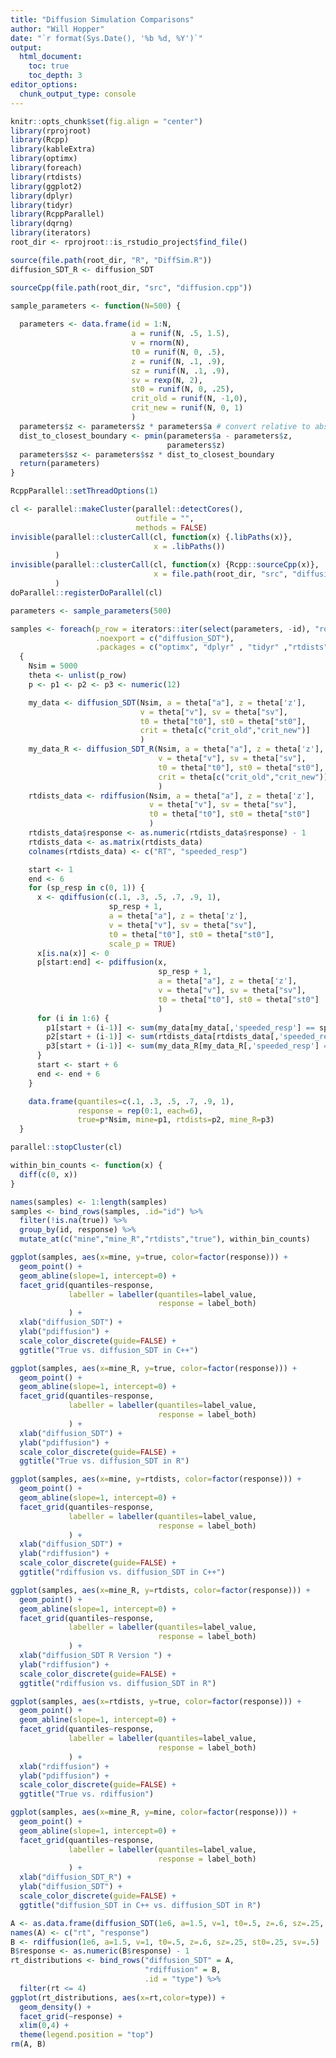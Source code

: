 ```yaml
---
title: "Diffusion Simulation Comparisons"
author: "Will Hopper"
date: "`r format(Sys.Date(), '%b %d, %Y')`"
output:
  html_document:
    toc: true
    toc_depth: 3
editor_options:
  chunk_output_type: console
---
```


```r
knitr::opts_chunk$set(fig.align = "center")
library(rprojroot)
library(Rcpp)
library(kableExtra)
library(optimx)
library(foreach)
library(rtdists)
library(ggplot2)
library(dplyr)
library(tidyr)
library(RcppParallel)
library(dqrng)
library(iterators)
root_dir <- rprojroot::is_rstudio_project$find_file()
```

```r
source(file.path(root_dir, "R", "DiffSim.R"))
diffusion_SDT_R <- diffusion_SDT

sourceCpp(file.path(root_dir, "src", "diffusion.cpp"))

sample_parameters <- function(N=500) {
  
  parameters <- data.frame(id = 1:N,
                           a = runif(N, .5, 1.5),
                           v = rnorm(N),
                           t0 = runif(N, 0, .5),
                           z = runif(N, .1, .9),
                           sz = runif(N, .1, .9),
                           sv = rexp(N, 2),
                           st0 = runif(N, 0, .25),
                           crit_old = runif(N, -1,0),
                           crit_new = runif(N, 0, 1)
                           )
  parameters$z <- parameters$z * parameters$a # convert relative to absolute 
  dist_to_closest_boundary <- pmin(parameters$a - parameters$z,
                                   parameters$z)
  parameters$sz <- parameters$sz * dist_to_closest_boundary
  return(parameters)
}

```

```r
RcppParallel::setThreadOptions(1)

cl <- parallel::makeCluster(parallel::detectCores(),
                            outfile = "",
                            methods = FALSE)
invisible(parallel::clusterCall(cl, function(x) {.libPaths(x)},
                                x = .libPaths())
          )
invisible(parallel::clusterCall(cl, function(x) {Rcpp::sourceCpp(x)},
                                x = file.path(root_dir, "src", "diffusion.cpp"))
          )
doParallel::registerDoParallel(cl)
```

```r
parameters <- sample_parameters(500)

samples <- foreach(p_row = iterators::iter(select(parameters, -id), "row"),
                   .noexport = c("diffusion_SDT"),
                   .packages = c("optimx", "dplyr" , "tidyr" ,"rtdists")) %dopar% 
  {
    Nsim = 5000
    theta <- unlist(p_row)
    p <- p1 <- p2 <- p3 <- numeric(12)

    my_data <- diffusion_SDT(Nsim, a = theta["a"], z = theta['z'],
                             v = theta["v"], sv = theta["sv"],
                             t0 = theta["t0"], st0 = theta["st0"],
                             crit = theta[c("crit_old","crit_new")]
                             )
    my_data_R <- diffusion_SDT_R(Nsim, a = theta["a"], z = theta['z'],
                                 v = theta["v"], sv = theta["sv"],
                                 t0 = theta["t0"], st0 = theta["st0"],
                                 crit = theta[c("crit_old","crit_new")]
                                 )
    rtdists_data <- rdiffusion(Nsim, a = theta["a"], z = theta['z'],
                               v = theta["v"], sv = theta["sv"],
                               t0 = theta["t0"], st0 = theta["st0"]
                               )
    rtdists_data$response <- as.numeric(rtdists_data$response) - 1
    rtdists_data <- as.matrix(rtdists_data)
    colnames(rtdists_data) <- c("RT", "speeded_resp")

    start <- 1
    end <- 6
    for (sp_resp in c(0, 1)) {
      x <- qdiffusion(c(.1, .3, .5, .7, .9, 1),
                      sp_resp + 1,
                      a = theta["a"], z = theta['z'],
                      v = theta["v"], sv = theta["sv"],
                      t0 = theta["t0"], st0 = theta["st0"],
                      scale_p = TRUE)
      x[is.na(x)] <- 0
      p[start:end] <- pdiffusion(x,
                                 sp_resp + 1,
                                 a = theta["a"], z = theta['z'],
                                 v = theta["v"], sv = theta["sv"],
                                 t0 = theta["t0"], st0 = theta["st0"]
                                 )
      for (i in 1:6) {
        p1[start + (i-1)] <- sum(my_data[my_data[,'speeded_resp'] == sp_resp, 'RT'] < x[i])
        p2[start + (i-1)] <- sum(rtdists_data[rtdists_data[,'speeded_resp'] == sp_resp, 'RT'] < x[i])
        p3[start + (i-1)] <- sum(my_data_R[my_data_R[,'speeded_resp'] == sp_resp, 'RT'] < x[i])
      }
      start <- start + 6
      end <- end + 6
    }

    data.frame(quantiles=c(.1, .3, .5, .7, .9, 1),
               response = rep(0:1, each=6),
               true=p*Nsim, mine=p1, rtdists=p2, mine_R=p3)
  }
```

```r
parallel::stopCluster(cl)
```

```r
within_bin_counts <- function(x) {
  diff(c(0, x))
}

names(samples) <- 1:length(samples)
samples <- bind_rows(samples, .id="id") %>%
  filter(!is.na(true)) %>%
  group_by(id, response) %>%
  mutate_at(c("mine","mine_R","rtdists","true"), within_bin_counts)
```

```r
ggplot(samples, aes(x=mine, y=true, color=factor(response))) + 
  geom_point() + 
  geom_abline(slope=1, intercept=0) +
  facet_grid(quantiles~response,
             labeller = labeller(quantiles=label_value,
                                 response = label_both)
             ) +
  xlab("diffusion_SDT") +
  ylab("pdiffusion") +
  scale_color_discrete(guide=FALSE) +
  ggtitle("True vs. diffusion_SDT in C++")

ggplot(samples, aes(x=mine_R, y=true, color=factor(response))) + 
  geom_point() + 
  geom_abline(slope=1, intercept=0) +
  facet_grid(quantiles~response,
             labeller = labeller(quantiles=label_value,
                                 response = label_both)
             ) +
  xlab("diffusion_SDT") +
  ylab("pdiffusion") +
  scale_color_discrete(guide=FALSE) +
  ggtitle("True vs. diffusion_SDT in R")

ggplot(samples, aes(x=mine, y=rtdists, color=factor(response))) +
  geom_point() + 
  geom_abline(slope=1, intercept=0) +
  facet_grid(quantiles~response,
             labeller = labeller(quantiles=label_value,
                                 response = label_both)
             ) +
  xlab("diffusion_SDT") +
  ylab("rdiffusion") +
  scale_color_discrete(guide=FALSE) +
  ggtitle("rdiffusion vs. diffusion_SDT in C++")

ggplot(samples, aes(x=mine_R, y=rtdists, color=factor(response))) +
  geom_point() + 
  geom_abline(slope=1, intercept=0) +
  facet_grid(quantiles~response,
             labeller = labeller(quantiles=label_value,
                                 response = label_both)
             ) +
  xlab("diffusion_SDT R Version ") +
  ylab("rdiffusion") +
  scale_color_discrete(guide=FALSE) +
  ggtitle("rdiffusion vs. diffusion_SDT in R")

ggplot(samples, aes(x=rtdists, y=true, color=factor(response))) +
  geom_point() + 
  geom_abline(slope=1, intercept=0) +
  facet_grid(quantiles~response,
             labeller = labeller(quantiles=label_value,
                                 response = label_both)
             ) +
  xlab("rdiffusion") +
  ylab("pdiffusion") +
  scale_color_discrete(guide=FALSE) +
  ggtitle("True vs. rdiffusion")

ggplot(samples, aes(x=mine_R, y=mine, color=factor(response))) + 
  geom_point() +
  geom_abline(slope=1, intercept=0) +
  facet_grid(quantiles~response,
             labeller = labeller(quantiles=label_value,
                                 response = label_both)
             ) +
  xlab("diffusion_SDT_R") +
  ylab("diffusion_SDT") +
  scale_color_discrete(guide=FALSE) +
  ggtitle("diffusion_SDT in C++ vs. diffusion_SDT in R")
```


```r
A <- as.data.frame(diffusion_SDT(1e6, a=1.5, v=1, t0=.5, z=.6, sz=.25, st0=.25, sv=.5)[,1:2])
names(A) <- c("rt", "response")
B <- rdiffusion(1e6, a=1.5, v=1, t0=.5, z=.6, sz=.25, st0=.25, sv=.5)
B$response <- as.numeric(B$response) - 1
rt_distributions <- bind_rows("diffusion_SDT" = A,
                              "rdiffusion" = B,
                              .id = "type") %>%
  filter(rt <= 4)
ggplot(rt_distributions, aes(x=rt,color=type)) + 
  geom_density() +
  facet_grid(~response) +
  xlim(0,4) +
  theme(legend.position = "top")
rm(A, B)
```
